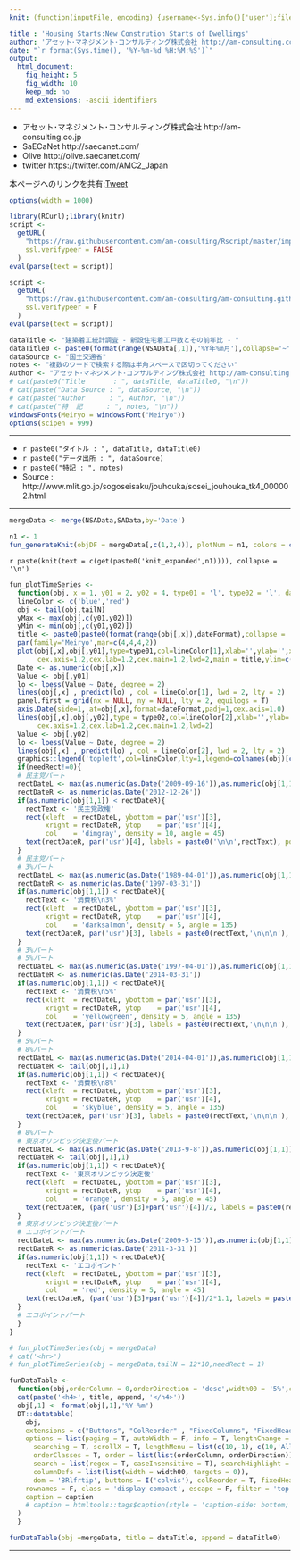 ```yaml
---
knit: (function(inputFile, encoding) {username<-Sys.info()['user'];fileName<-'defaultPath.csv';pathToFile <-paste0('C:/Users/', username,'/Desktop/pathToCSV/');setwd(pathToFile);buf0<-read.csv(fileName,header = F,skip = 0,stringsAsFactor = F,check.names = F,fileEncoding = 'utf-8');timeStamp<-format(Sys.time(),'%Y%m%d%H%M%S');rmarkdown::render(inputFile, encoding = encoding, output_file = paste0('C:/Users/',username,buf0[2,1],'charts/','am-consulting.co.jp-ConstructionStatistics.html')) })

title : 'Housing Starts:New Constrution Starts of Dwellings'
author: 'アセット･マネジメント･コンサルティング株式会社 http://am-consulting.co.jp'
date: "`r format(Sys.time(), '%Y-%m-%d %H:%M:%S')`"
output: 
  html_document:
    fig_height: 5
    fig_width: 10
    keep_md: no
    md_extensions: -ascii_identifiers 
---
```

<link href="http://knowledgevault.saecanet.com/components/rmarkdown-html.css" rel="stylesheet"> 
<style>
.main-container {
	max-width: 1000px;
	margin-left: auto;
	margin-right: auto;
}
table{
 white-space: nowrap;
}
</style>

- アセット･マネジメント･コンサルティング株式会社 http://am-consulting.co.jp
- SaECaNet http://saecanet.com/
- Olive http://olive.saecanet.com/
- twitter https://twitter.com/AMC2_Japan

本ページへのリンクを共有:<a href="https://twitter.com/share" class="twitter-share-button" data-via="AMC2_Japan" data-size="large">Tweet</a> <script>!function(d,s,id){var js,fjs=d.getElementsByTagName(s)[0],p=/^http:/.test(d.location)?'http':'https';if(!d.getElementById(id)){js=d.createElement(s);js.id=id;js.src=p+'://platform.twitter.com/widgets.js';fjs.parentNode.insertBefore(js,fjs);}}(document, 'script', 'twitter-wjs');</script>

```r
options(width = 1000)
```

```r
library(RCurl);library(knitr)
script <-
  getURL(
    "https://raw.githubusercontent.com/am-consulting/Rscript/master/importConstructionStatistics.r",
    ssl.verifypeer = FALSE
  )
eval(parse(text = script))

script <-
  getURL(
    "https://raw.githubusercontent.com/am-consulting/am-consulting.github.io/master/R-dygraphsFunction.r",
    ssl.verifypeer = F
  )
eval(parse(text = script))
```

```r
dataTitle <- "建築着工統計調査 - 新設住宅着工戸数とその前年比 - "
dataTitle0 <- paste0(format(range(NSAData[,1]),'%Y年%m月'),collapse='~')
dataSource <- "国土交通省"
notes <- "複数のワードで検索する際は半角スペースで区切ってください"
Author <- "アセット･マネジメント･コンサルティング株式会社 http://am-consulting.co.jp"
# cat(paste0("Title       : ", dataTitle, dataTitle0, "\n"))
# cat(paste("Data Source : ", dataSource, "\n"))
# cat(paste("Author      : ", Author, "\n"))
# cat(paste("特  記      : ", notes, "\n"))
windowsFonts(Meiryo = windowsFont("Meiryo"))
options(scipen = 999)
```

***

- `r paste0("タイトル : ", dataTitle, dataTitle0)`
- `r paste0("データ出所 : ", dataSource)`
- `r paste0("特記 : ", notes)`
- Source : http://www.mlit.go.jp/sogoseisaku/jouhouka/sosei_jouhouka_tk4_000002.html

***

```r
mergeData <- merge(NSAData,SAData,by='Date')
```

```r
n1 <- 1
fun_generateKnit(objDF = mergeData[,c(1,2,4)], plotNum = n1, colors = c('blue','red'))
```

`r paste(knit(text = c(get(paste0('knit_expanded',n1)))), collapse = '\n')`

```r
fun_plotTimeSeries <- 
  function(obj, x = 1, y01 = 2, y02 = 4, type01 = 'l', type02 = 'l', dateFormat = '%Y-%m', tailN = nrow(obj), needRect = 0) {
  lineColor <- c('blue','red')
  obj <- tail(obj,tailN)
  yMax <- max(obj[,c(y01,y02)])
  yMin <- min(obj[,c(y01,y02)])
  title <- paste0(paste0(format(range(obj[,x]),dateFormat),collapse = '~'),'\nデータ出所:',dataSource)  
  par(family='Meiryo',mar=c(4,4,4,2))
  plot(obj[,x],obj[,y01],type=type01,col=lineColor[1],xlab='',ylab='',xaxt='n',
       cex.axis=1.2,cex.lab=1.2,cex.main=1.2,lwd=2,main = title,ylim=c(yMin,yMax))
  Date <- as.numeric(obj[,x])
  Value <- obj[,y01]
  lo <- loess(Value ~ Date, degree = 2)
  lines(obj[,x] , predict(lo) , col = lineColor[1], lwd = 2, lty = 2)  
  panel.first = grid(nx = NULL, ny = NULL, lty = 2, equilogs = T)
  axis.Date(side=1, at=obj[,x],format=dateFormat,padj=1,cex.axis=1.0)
  lines(obj[,x],obj[,y02],type = type02,col=lineColor[2],xlab='',ylab='',xaxt='n',
       cex.axis=1.2,cex.lab=1.2,cex.main=1.2,lwd=2)
  Value <- obj[,y02]
  lo <- loess(Value ~ Date, degree = 2)
  lines(obj[,x] , predict(lo) , col = lineColor[2], lwd = 2, lty = 2)  
  graphics::legend('topleft',col=lineColor,lty=1,legend=colnames(obj)[c(y01,y02)],cex=1,bty='n',lwd = 2)
  if(needRect!=0){
  # 民主党パート
  rectDateL <- max(as.numeric(as.Date('2009-09-16')),as.numeric(obj[1,1]))
  rectDateR <- as.numeric(as.Date('2012-12-26'))
  if(as.numeric(obj[1,1]) < rectDateR){
    rectText <- '民主党政権'
    rect(xleft  = rectDateL, ybottom = par('usr')[3], 
         xright = rectDateR, ytop    = par('usr')[4], 
         col    = 'dimgray', density = 10, angle = 45)
    text(rectDateR, par('usr')[4], labels = paste0('\n\n',rectText), pos = 2)
  }
  # 民主党パート
  # 3%パート
  rectDateL <- max(as.numeric(as.Date('1989-04-01')),as.numeric(obj[1,1]))
  rectDateR <- as.numeric(as.Date('1997-03-31'))
  if(as.numeric(obj[1,1]) < rectDateR){
    rectText <- '消費税\n3%'
    rect(xleft  = rectDateL, ybottom = par('usr')[3], 
         xright = rectDateR, ytop    = par('usr')[4], 
         col    = 'darksalmon', density = 5, angle = 135)
    text(rectDateR, par('usr')[3], labels = paste0(rectText,'\n\n\n'), pos = 2)
  }
  # 3%パート
  # 5%パート
  rectDateL <- max(as.numeric(as.Date('1997-04-01')),as.numeric(obj[1,1]))
  rectDateR <- as.numeric(as.Date('2014-03-31'))
  if(as.numeric(obj[1,1]) < rectDateR){
    rectText <- '消費税\n5%'
    rect(xleft  = rectDateL, ybottom = par('usr')[3], 
         xright = rectDateR, ytop    = par('usr')[4], 
         col    = 'yellowgreen', density = 5, angle = 135)
    text(rectDateR, par('usr')[3], labels = paste0(rectText,'\n\n\n'), pos = 2)
  }
  # 5%パート
  # 8%パート
  rectDateL <- max(as.numeric(as.Date('2014-04-01')),as.numeric(obj[1,1]))
  rectDateR <- tail(obj[,1],1)
  if(as.numeric(obj[1,1]) < rectDateR){
    rectText <- '消費税\n8%'
    rect(xleft  = rectDateL, ybottom = par('usr')[3], 
         xright = rectDateR, ytop    = par('usr')[4], 
         col    = 'skyblue', density = 5, angle = 135)
    text(rectDateR, par('usr')[3], labels = paste0(rectText,'\n\n\n'), pos = 2)
  }
  # 8%パート
  # 東京オリンピック決定後パート
  rectDateL <- max(as.numeric(as.Date('2013-9-8')),as.numeric(obj[1,1]))
  rectDateR <- tail(obj[,1],1)
  if(as.numeric(obj[1,1]) < rectDateR){
    rectText <- '東京オリンピック決定後'
    rect(xleft  = rectDateL, ybottom = par('usr')[3], 
         xright = rectDateR, ytop    = par('usr')[4], 
         col    = 'orange', density = 5, angle = 45)
    text(rectDateR, (par('usr')[3]+par('usr')[4])/2, labels = paste0(rectText,'\n\n\n'), pos = 2)
  }
  # 東京オリンピック決定後パート
  # エコポイントパート
  rectDateL <- max(as.numeric(as.Date('2009-5-15')),as.numeric(obj[1,1]))
  rectDateR <- as.numeric(as.Date('2011-3-31'))
  if(as.numeric(obj[1,1]) < rectDateR){
    rectText <- 'エコポイント'
    rect(xleft  = rectDateL, ybottom = par('usr')[3], 
         xright = rectDateR, ytop    = par('usr')[4], 
         col    = 'red', density = 5, angle = 45)
    text(rectDateR, (par('usr')[3]+par('usr')[4])/2*1.1, labels = paste0(rectText,'\n\n\n'), pos = 2)
  }
  # エコポイントパート
  }
}
```

```r
# fun_plotTimeSeries(obj = mergeData)
# cat('<hr>')
# fun_plotTimeSeries(obj = mergeData,tailN = 12*10,needRect = 1)
```

```r
funDataTable <- 
  function(obj,orderColumn = 0,orderDirection = 'desc',width00 = '5%',caption = '',title = '',append = '') {
  cat(paste('<h4>', title, append, '</h4>'))  
  obj[,1] <- format(obj[,1],'%Y-%m')  
  DT::datatable(
    obj,
    extensions = c("Buttons", "ColReorder" , "FixedColumns", "FixedHeader"),
    options = list(paging = T, autoWidth = F, info = T, lengthChange = T, ordering = T,
      searching = T, scrollX = T, lengthMenu = list(c(10,-1), c(10,'All')),
      orderClasses = T, order = list(list(orderColumn, orderDirection)), 
      search = list(regex = T, caseInsensitive = T), searchHighlight = T,
      columnDefs = list(list(width = width00, targets = 0)),
      dom = 'BRlfrtip', buttons = I('colvis'), colReorder = T, fixedHeader = T, fixedColumns = list(leftColumns = 1)),
    rownames = F, class = 'display compact', escape = F, filter = 'top', 
    caption = caption
    # caption = htmltools::tags$caption(style = 'caption-side: bottom; text-align: center;','Table ', htmltools::em(caption))
  )  
  }
```

```r
funDataTable(obj =mergeData, title = dataTitle, append = dataTitle0)
```

***

<script>
  (function(i,s,o,g,r,a,m){i['GoogleAnalyticsObject']=r;i[r]=i[r]||function(){
  (i[r].q=i[r].q||[]).push(arguments)},i[r].l=1*new Date();a=s.createElement(o),
  m=s.getElementsByTagName(o)[0];a.async=1;a.src=g;m.parentNode.insertBefore(a,m)
  })(window,document,'script','https://www.google-analytics.com/analytics.js','ga');

  ga('create', 'UA-3077339-5', 'auto');
  ga('send', 'pageview');

</script>
